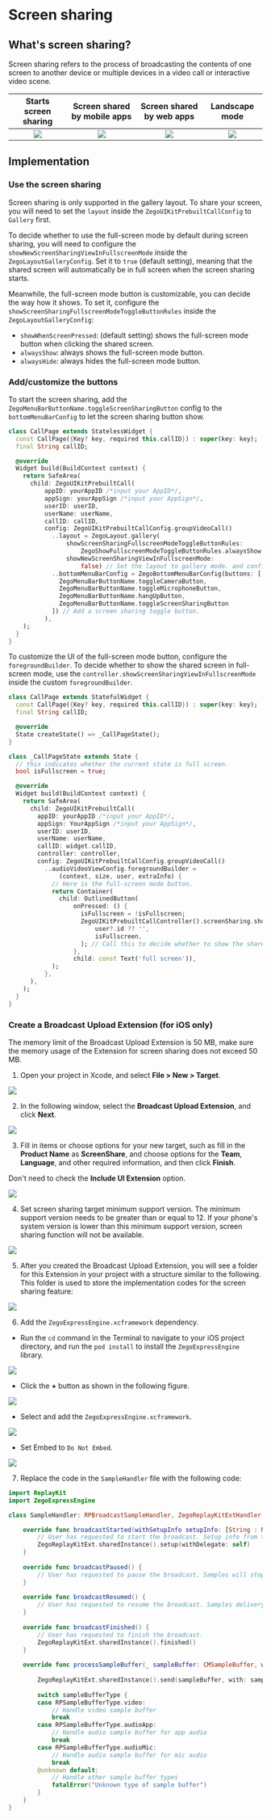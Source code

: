 # Screen sharing

## What's screen sharing?


Screen sharing refers to the process of broadcasting the contents of one screen to another device or multiple devices in a video call or interactive video scene.

|                                                                                Starts screen sharing                                                                                 |                                                                             Screen shared by mobile apps                                                                             |                                                                                Screen shared by web apps                                                                                |                                                                             Landscape mode                                                                             |
| :----------------------------------------------------------------------------------------------------------------------------------------------------------------------------------: | :----------------------------------------------------------------------------------------------------------------------------------------------------------------------------------: | :-------------------------------------------------------------------------------------------------------------------------------------------------------------------------------------: | :--------------------------------------------------------------------------------------------------------------------------------------------------------------------: |
| <Frame width="256" height="auto" caption=""><img src="https://media-resource.spreading.io/5fa3f99cda659c8c9f2907cbb0242e6c/workspace86/conference_start_screen_share.png" /></Frame> | <Frame width="256" height="auto" caption=""><img src="https://media-resource.spreading.io/5fa3f99cda659c8c9f2907cbb0242e6c/workspace86/conference_watch_screen_share.png" /></Frame> | <Frame width="256" height="auto" caption=""><img src="https://media-resource.spreading.io/5fa3f99cda659c8c9f2907cbb0242e6c/workspace86/conference_watch_web_screenshare.png" /></Frame> | <Frame width="256" height="auto" caption=""><img src="https://media-resource.spreading.io/5fa3f99cda659c8c9f2907cbb0242e6c/workspace86/fullScreenShare.png" /></Frame> |


## Implementation


### Use the screen sharing


Screen sharing is only supported in the gallery layout. To share your screen, you will need to set the <code>layout</code> inside the <code>ZegoUIKitPrebuiltCallConfig</code> to <code>Gallery</code> first.

To decide whether to use the full&#45;screen mode by default during screen sharing, you will need to configure the <code>showNewScreenSharingViewInFullscreenMode</code> inside the <code>ZegoLayoutGalleryConfig</code>. Set it to <code>true</code> &#40;default setting&#41;, meaning that the shared screen will automatically be in full screen when the screen sharing starts.

Meanwhile, the full&#45;screen mode button is customizable, you can decide the way how it shows. To set it, configure the <code>showScreenSharingFullscreenModeToggleButtonRules</code> inside the <code>ZegoLayoutGalleryConfig</code>:

* <code>showWhenScreenPressed</code>: &#40;default setting&#41; shows the full&#45;screen mode button when clicking the shared screen.
* <code>alwaysShow</code>: always shows the full&#45;screen mode button.
* <code>alwaysHide</code>: always hides the full&#45;screen mode button.

### Add/customize the buttons


To start the screen sharing, add the <code>ZegoMenuBarButtonName.toggleScreenSharingButton</code> config to the <code>bottomMenuBarConfig</code> to let the screen sharing button show.

```dart
class CallPage extends StatelessWidget {
  const CallPage({Key? key, required this.callID}) : super(key: key);
  final String callID;

  @override
  Widget build(BuildContext context) {
    return SafeArea(
      child: ZegoUIKitPrebuiltCall(
          appID: yourAppID /*input your AppID*/,
          appSign: yourAppSign /*input your AppSign*/,
          userID: userID,
          userName: userName,
          callID: callID,
          config: ZegoUIKitPrebuiltCallConfig.groupVideoCall()
            ..layout = ZegoLayout.gallery(
                showScreenSharingFullscreenModeToggleButtonRules:
                    ZegoShowFullscreenModeToggleButtonRules.alwaysShow,
                showNewScreenSharingViewInFullscreenMode:
                    false) // Set the layout to gallery mode. and configure the [showNewScreenSharingViewInFullscreenMode] and [showScreenSharingFullscreenModeToggleButtonRules].
            ..bottomMenuBarConfig = ZegoBottomMenuBarConfig(buttons: [
              ZegoMenuBarButtonName.toggleCameraButton,
              ZegoMenuBarButtonName.toggleMicrophoneButton,
              ZegoMenuBarButtonName.hangUpButton,
              ZegoMenuBarButtonName.toggleScreenSharingButton
            ]) // Add a screen sharing toggle button.
          ),
    );
  }
}
```

To customize the UI of the full&#45;screen mode button, configure the <code>foregroundBuilder</code>. To decide whether to show the shared screen in full&#45;screen mode, use the <code>controller.showScreenSharingViewInFullscreenMode</code> inside the custom <code>foregroundBuilder</code>.

```dart
class CallPage extends StatefulWidget {
  const CallPage({Key? key, required this.callID}) : super(key: key);
  final String callID;

  @override
  State createState() => _CallPageState();
}

class _CallPageState extends State {
  // this indicates whether the current state is full screen.
  bool isFullscreen = true; 

  @override
  Widget build(BuildContext context) {
    return SafeArea(
      child: ZegoUIKitPrebuiltCall(
        appID: yourAppID /*input your AppID*/,
        appSign: YourAppSign /*input your AppSign*/,
        userID: userID,
        userName: userName,
        callID: widget.callID,
        controller: controller,
        config: ZegoUIKitPrebuiltCallConfig.groupVideoCall()
          ..audioVideoViewConfig.foregroundBuilder =
              (context, size, user, extraInfo) {
            // Here is the full-screen mode button.
            return Container(
              child: OutlinedButton(
                  onPressed: () {
                    isFullscreen = !isFullscreen;
                    ZegoUIKitPrebuiltCallController().screenSharing.showViewInFullscreenMode(
                        user?.id ?? '',
                        isFullscreen,
                    ); // Call this to decide whether to show the shared screen in full-screen mode.
                  },
                  child: const Text('full screen')),
            );
          },
      ),
    );
  }
}
```

### Create a Broadcast Upload Extension (for iOS only)


<Tip title="Tip">
The memory limit of the Broadcast Upload Extension is 50 MB, make sure the memory usage of the Extension for screen sharing does not exceed 50 MB.
</Tip>

1. Open your project in Xcode, and select **File &gt; New &gt; Target**.

<Frame width="256" height="auto" caption="">
  <img src="https://media-resource.spreading.io/5fa3f99cda659c8c9f2907cbb0242e6c/workspace86/share_screen_create_extension_ios1.png" />
</Frame>

2. In the following window, select the **Broadcast Upload Extension**, and click **Next**.

<Frame width="256" height="auto" caption="">
  <img src="https://media-resource.spreading.io/5fa3f99cda659c8c9f2907cbb0242e6c/workspace86/share_screen_create_extension_ios.png" />
</Frame>

3. Fill in items or choose options for your new target, such as fill in the **Product Name** as **ScreenShare**, and choose options for the **Team**, **Language**, and other required information, and then click **Finish**.

<Warning title="Warning">Don't need to check the **Include UI Extension** option.</Warning>

<Frame width="256" height="auto" caption="">
  <img src="https://media-resource.spreading.io/5fa3f99cda659c8c9f2907cbb0242e6c/workspace86/createScreenTarget.png" />
</Frame>


4. Set screen sharing target minimum support version. The minimum support version needs to be greater than or equal to 12. If your phone's system version is lower than this minimum support version, screen sharing function will not be available.

<Frame width="256" height="auto" caption="">
  <img src="https://media-resource.spreading.io/5fa3f99cda659c8c9f2907cbb0242e6c/workspace86/screen_share_target_set.jpg" />
</Frame>

5. After you created the Broadcast Upload Extension, you will see a folder for this Extension in your project with a structure similar to the following. This folder is used to store the implementation codes for the screen sharing feature:

<Frame width="256" height="auto" caption="">
  <img src="https://media-resource.spreading.io/5fa3f99cda659c8c9f2907cbb0242e6c/workspace86/screen_floder.png" />
</Frame>

6. Add the <code>ZegoExpressEngine.xcframework</code> dependency.

* Run the <code>cd</code> command in the Terminal to navigate to your iOS project directory, and run the <code>pod install</code> to install the <code>ZegoExpressEngine</code> library.

<Frame width="256" height="auto" caption="">
  <img src="https://media-resource.spreading.io/5fa3f99cda659c8c9f2907cbb0242e6c/workspace86/flutter_ios_floder.png" />
</Frame>

* Click the **&#43;** button as shown in the following figure.

<Frame width="256" height="auto" caption="">
  <img src="https://media-resource.spreading.io/5fa3f99cda659c8c9f2907cbb0242e6c/workspace86/cliick_add_button.png" />
</Frame>

* Select and add the <code>ZegoExpressEngine.xcframework</code>.

<Frame width="256" height="auto" caption="">
  <img src="https://media-resource.spreading.io/5fa3f99cda659c8c9f2907cbb0242e6c/workspace86/add_download_express.png" />
</Frame>

* Set Embed to <code>Do Not Embed</code>.

<Frame width="256" height="auto" caption="">
  <img src="https://media-resource.spreading.io/5fa3f99cda659c8c9f2907cbb0242e6c/workspace86/add_express.png" />
</Frame>


7. Replace the code in the <code>SampleHandler</code> file with the following code:

```swift
​​import ReplayKit
​​import ZegoExpressEngine

class SampleHandler: RPBroadcastSampleHandler, ZegoReplayKitExtHandler {

    override func broadcastStarted(withSetupInfo setupInfo: [String : NSObject]?) {
        // User has requested to start the broadcast. Setup info from the UI extension can be supplied but optional.
        ZegoReplayKitExt.sharedInstance().setup(withDelegate: self)
    }
    
    override func broadcastPaused() {
        // User has requested to pause the broadcast. Samples will stop being delivered.
    }
    
    override func broadcastResumed() {
        // User has requested to resume the broadcast. Samples delivery will resume.
    }
    
    override func broadcastFinished() {
        // User has requested to finish the broadcast.
        ZegoReplayKitExt.sharedInstance().finished()
    }
    
    override func processSampleBuffer(_ sampleBuffer: CMSampleBuffer, with sampleBufferType: RPSampleBufferType) {
        
        ZegoReplayKitExt.sharedInstance().send(sampleBuffer, with: sampleBufferType)
        
        switch sampleBufferType {
        case RPSampleBufferType.video:
            // Handle video sample buffer
            break
        case RPSampleBufferType.audioApp:
            // Handle audio sample buffer for app audio
            break
        case RPSampleBufferType.audioMic:
            // Handle audio sample buffer for mic audio
            break
        @unknown default:
            // Handle other sample buffer types
            fatalError("Unknown type of sample buffer")
        }
    }
}
```
